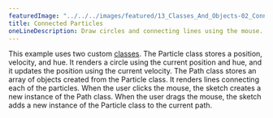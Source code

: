 ---
featuredImage: "../../../images/featured/13_Classes_And_Objects-02_Connected_Particles-thumbnail.png"
title: Connected Particles
oneLineDescription: Draw circles and connecting lines using the mouse.
---

This example uses two custom
<a href="https://p5js.org/reference/#/p5/class" target="_blank">classes</a>.
The Particle class stores a position, velocity, and hue. It renders
a circle using the current position and hue, and it updates the
position using the current velocity. The Path class stores an array
of objects created from the Particle class. It renders lines
connecting each of the particles. When the user clicks the mouse, the
sketch creates a new instance of the Path class. When the user drags
the mouse, the sketch adds a new instance of the Particle class to
the current path.
